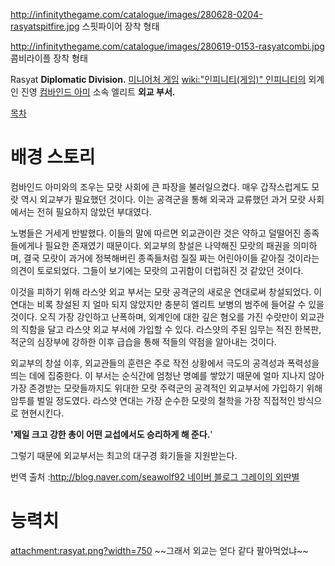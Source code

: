 http://infinitythegame.com/catalogue/images/280628-0204-rasyatspitfire.jpg
스핏파이어 장착 형태

http://infinitythegame.com/catalogue/images/280619-0153-rasyatcombi.jpg
콤비라이플 장착 형태

Rasyat '''Diplomatic Division.''' [[미니어처 게임]] [[wiki:"인피니티(게임)" 인피니티]]의 외계인 진영 [[컴바인드 아미]] 소속 엘리트 '''외교 부서.'''

[[목차]]
= 배경 스토리 =
컴바인드 아미와의 조우는 모랏 사회에 큰 파장을 불러일으켰다. 매우 갑작스럽게도 모랏 역시 외교부가 필요했던 것이다. 이는 공격군을 통해 외국과 교류했던 과거 모랏 사회에서는 전혀 필요하지 않았던 부대였다.

노병들은 거세게 반발했다. 이들의 말에 따르면 외교관이란 것은 약하고 덜떨어진 종족들에게나 필요한 존재였기 때문이다. 외교부의 창설은 나약해진 모랏의 패권을 의미하며, 결국 모랏이 과거에 정복해버린 종족들처럼 질질 짜는 어린아이들 같아질 것이라는 의견이 토로되었다. 그들이 보기에는 모랏의 고귀함이 더럽혀진 것 같았던 것이다.

이것을 피하기 위해 라스얏 외교 부서는 모랏 공격군의 새로운 연대로써 창설되었다. 이 연대는 비록 창설된 지 얼마 되지 않았지만 충분히 엘리트 보병의 범주에 들어갈 수 있을 것이다. 오직 가장 강인하고 난폭하며, 외계인에 대한 깊은 혐오를 가진 수랏만이 외교관의 직함을 달고 라스얏 외교 부서에 가입할 수 있다. 라스얏의 주된 임무는 적진 한복판, 적군의 심장부에 강하한 이후 급습을 통해 적들의 약점을 알아내는 것이다.

외교부의 창설 이후, 외교관들의 훈련은 주로 작전 상황에서 극도의 공격성과 폭력성을 띄는 데에 집중한다. 이 부서는 순식간에 엄청난 명예를 쌓았기 때문에 얼마 지나지 않아 가장 존경받는 모랏들까지도 위대한 모랏 주력군의 공격적인 외교부서에 가입하기 위해 암투를 벌일 정도였다. 라스얏 연대는 가장 순수한 모랏의 철학을 가장 직접적인 방식으로 현현시킨다.

''''제일 크고 강한 총이 어떤 교섭에서도 승리하게 해 준다.''''

그렇기 때문에 외교부서는 최고의 대구경 화기들을 지원받는다.

번역 출처 :[[http://blog.naver.com/seawolf92 네이버 블로그 그레이의 외딴별]]


= 능력치 =
attachment:rasyat.png?width=750
~~그래서 외교는 얻다 같다 팔아먹었냐~~
